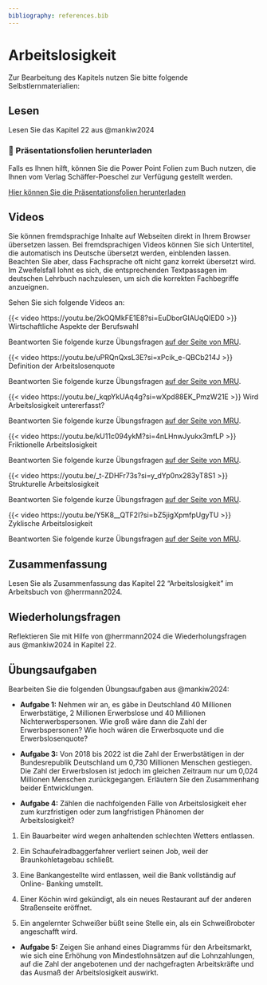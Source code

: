 ```yaml
---
bibliography: references.bib
---
```


# Arbeitslosigkeit

Zur Bearbeitung des Kapitels nutzen Sie bitte folgende Selbstlernmaterialien:

## Lesen

Lesen Sie das Kapitel 22 aus @mankiw2024

::: callout-note
### 📂 Präsentationsfolien herunterladen

Falls es Ihnen hilft, können Sie die Power Point Folien zum Buch nutzen, die Ihnen vom Verlag Schäffer-Poeschel zur Verfügung gestellt werden.

[Hier können Sie die Präsentationsfolien herunterladen](resources/chapter22.ppt){.btn .btn-primary target="_blank"}
:::

## Videos

::: {.callout-important title="Praktischer Hinweis"}
Sie können fremdsprachige Inhalte auf Webseiten direkt in Ihrem Browser übersetzen lassen. Bei fremdsprachigen Videos können Sie sich Untertitel, die automatisch ins Deutsche übersetzt werden, einblenden lassen. Beachten Sie aber, dass Fachsprache oft nicht ganz korrekt übersetzt wird. Im Zweifelsfall lohnt es sich, die entsprechenden Textpassagen im deutschen Lehrbuch nachzulesen, um sich die korrekten Fachbegriffe anzueignen.
:::


Sehen Sie sich folgende Videos an:

::: {#vid-alo1}
{{< video https://youtu.be/2kOQMkFE1E8?si=EuDborGlAUqQIED0 >}} 
Wirtschaftliche Aspekte der Berufswahl
:::

Beantworten Sie folgende kurze Übungsfragen [auf der Seite von MRU](https://mru.org/practice-questions/economics-choosing-right-career-practice-questions-0){target="_blank"}.

::: {.callout-tip collapse="true" title="Video: Definition der Arbeitslosenquote"}
<div>

::: {#vid-alo2}
{{< video https://youtu.be/uPRQnQxsL3E?si=xPcik_e-QBCb214J >}} 
Definition der Arbeitslosenquote
:::

</div>

Beantworten Sie folgende kurze Übungsfragen [auf der Seite von MRU](https://mru.org/practice-questions/defining-unemployment-rate-practice-questions){target="_blank"}.
:::

::: {.callout-tip collapse="true" title="Video: Wird Arbeitslosigkeit untererfasst?"}
<div>

::: {#vid-alo3}
{{< video https://youtu.be/_kqpYkUAq4g?si=wXpd88EK_PmzW21E >}} 
Wird Arbeitslosigkeit untererfasst?
:::

</div>

Beantworten Sie folgende kurze Übungsfragen [auf der Seite von MRU](https://mru.org/practice-questions/unemployment-undercounted-practice-questions){target="_blank"}.
:::

::: {.callout-tip collapse="true" title="Video: Friktionelle Arbeitslosigkeit"}
<div>

::: {#vid-alo4}
{{< video https://youtu.be/kU11c094ykM?si=4nLHnwJyukx3mfLP >}} 
Friktionelle Arbeitslosigkeit
:::

</div>

Beantworten Sie folgende kurze Übungsfragen [auf der Seite von MRU](https://mru.org/practice-questions/frictional-unemployment-practice-questions){target="_blank"}.
:::

::: {.callout-tip collapse="true" title="Video: Strukturelle Arbeitslosigkeit"}
<div>

::: {#vid-alo5}
{{< video https://youtu.be/_t-ZDHFr73s?si=y_dYp0nx283yT8S1 >}} 
Strukturelle Arbeitslosigkeit
:::

</div>

Beantworten Sie folgende kurze Übungsfragen [auf der Seite von MRU](https://mru.org/practice-questions/structural-unemployment-practice-questions){target="_blank"}.
:::

::: {.callout-tip collapse="true" title="Video: Zyklische Arbeitslosigkeit"}
<div>

::: {#vid-alo6}
{{< video https://youtu.be/Y5K8__QTF2I?si=bZ5jigXpmfpUgyTU >}} 
Zyklische Arbeitslosigkeit
:::

</div>

Beantworten Sie folgende kurze Übungsfragen [auf der Seite von MRU](https://mru.org/practice-questions/cyclical-unemployment-practice-questions){target="_blank"}.
:::

## Zusammenfassung

Lesen Sie als Zusammenfassung das Kapitel 22 "Arbeitslosigkeit" im Arbeitsbuch von @herrmann2024.

## Wiederholungsfragen

Reflektieren Sie mit Hilfe von @herrmann2024 die Wiederholungsfragen aus @mankiw2024 in Kapitel 22.

## Übungsaufgaben

Bearbeiten Sie die folgenden Übungsaufgaben aus @mankiw2024:

-   **Aufgabe 1:** Nehmen wir an, es gäbe in Deutschland 40 Millionen Erwerbstätige, 2 Millionen Erwerbslose und 40 Millionen Nichterwerbspersonen. Wie groß wäre dann die Zahl der Erwerbspersonen? Wie hoch wären die Erwerbsquote und die Erwerbslosenquote?

-   **Aufgabe 3:** Von 2018 bis 2022 ist die Zahl der Erwerbstätigen in der Bundesrepublik Deutschland um 0,730 Millionen Menschen gestiegen. Die Zahl der Erwerbslosen ist jedoch im gleichen Zeitraum nur um 0,024 Millionen Menschen zurückgegangen. Erläutern Sie den Zusammenhang beider Entwicklungen.

-   **Aufgabe 4:** Zählen die nachfolgenden Fälle von Arbeitslosigkeit eher zum kurzfristigen oder zum langfristigen Phänomen der Arbeitslosigkeit?

1.  Ein Bauarbeiter wird wegen anhaltenden schlechten Wetters entlassen.

2.  Ein Schaufelradbaggerfahrer verliert seinen Job, weil der Braunkohletagebau schließt.

3.  Eine Bankangestellte wird entlassen, weil die Bank vollständig auf Online- Banking umstellt.

4.  Einer Köchin wird gekündigt, als ein neues Restaurant auf der anderen Straßenseite eröffnet.

5.  Ein angelernter Schweißer büßt seine Stelle ein, als ein Schweißroboter angeschafft wird.

-   **Aufgabe 5:** Zeigen Sie anhand eines Diagramms für den Arbeitsmarkt, wie sich eine Erhöhung von Mindestlohnsätzen auf die Lohnzahlungen, auf die Zahl der angebotenen und der nachgefragten Arbeitskräfte und das Ausmaß der Arbeitslosigkeit auswirkt.
